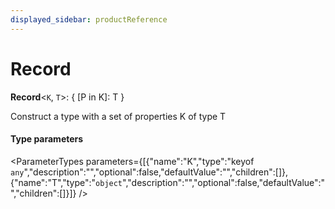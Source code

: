 ```yaml
---
displayed_sidebar: productReference
---
```



# Record

 **Record**<`K`, `T`\>: { [P in K]: T }

Construct a type with a set of properties K of type T

#### Type parameters

<ParameterTypes parameters={[{"name":"K","type":"keyof `any`","description":"","optional":false,"defaultValue":"","children":[]},{"name":"T","type":"`object`","description":"","optional":false,"defaultValue":"","children":[]}]} />
